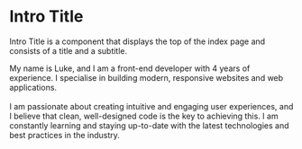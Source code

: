 
<Meta title="3. Organisms / C-003 About" component={About} />

# Intro Title

Intro Title is a component that displays the top of the index page and consists of a title and a subtitle.

<Canvas>
  <Story name="default" withSource="open">
    <About>
      <About.Image src="/img/profile.jpeg" />
      <About.Content>
        My name is Luke, and I am a front-end developer with 4 years of
        experience. I specialise in building modern, responsive websites and web
        applications.
        <br />
        <br />I am passionate about creating intuitive and engaging user
        experiences, and I believe that clean, well-designed code is the key to
        achieving this. I am constantly learning and staying up-to-date with the
        latest technologies and best practices in the industry.
      </About.Content>
    </About>
  </Story>
</Canvas>
